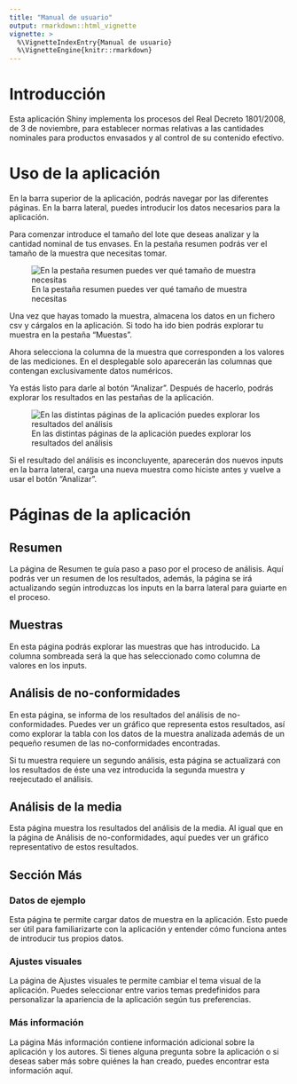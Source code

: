 ```yaml
---
title: "Manual de usuario"
output: rmarkdown::html_vignette
vignette: >
  %\VignetteIndexEntry{Manual de usuario}
  %\VignetteEngine{knitr::rmarkdown}
---
```


# Introducción

Esta aplicación Shiny implementa los procesos del Real Decreto 1801/2008, de 3 de noviembre, para establecer normas relativas a las cantidades nominales para productos envasados y al control de su contenido efectivo.

# Uso de la aplicación

En la barra superior de la aplicación, podrás navegar por las diferentes páginas. En la barra lateral, puedes introducir los datos necesarios para la aplicación.

Para comenzar introduce el tamaño del lote que deseas analizar y la cantidad nominal de tus envases. En la pestaña resumen podrás ver el tamaño de la muestra que necesitas tomar.

![En la pestaña resumen puedes ver qué tamaño de muestra necesitas](summary_screenshot.png)

Una vez que hayas tomado la muestra, almacena los datos en un fichero csv y cárgalos en la aplicación. Si todo ha ido bien podrás explorar tu muestra en la pestaña "Muestas".

Ahora selecciona la columna de la muestra que corresponden a los valores de las mediciones. En el desplegable solo aparecerán las columnas que contengan exclusivamente datos numéricos.

Ya estás listo para darle al botón "Analizar". Después de hacerlo, podrás explorar los resultados en las pestañas de la aplicación.

![En las distintas páginas de la aplicación puedes explorar los resultados del análisis](mean_result_screenshot.png)

Si el resultado del análisis es inconcluyente, aparecerán dos nuevos inputs en la barra lateral, carga una nueva muestra como hiciste antes y vuelve a usar el botón "Analizar".

# Páginas de la aplicación

## Resumen

La página de Resumen te guía paso a paso por el proceso de análisis. Aquí podrás ver un resumen de los resultados, además, la página se irá actualizando según introduzcas los inputs en la barra lateral para guiarte en el proceso.

## Muestras

En esta página podrás explorar las muestras que has introducido. La columna sombreada será la que has seleccionado como columna de valores en los inputs.

## Análisis de no-conformidades

En esta página, se informa de los resultados del análisis de no-conformidades. Puedes ver un gráfico que representa estos resultados, así como explorar la tabla con los datos de la muestra analizada además de un pequeño resumen de las no-conformidades encontradas.

Si tu muestra requiere un segundo análisis, esta página se actualizará con los resultados de éste una vez introducida la segunda muestra y reejecutado el análisis.

## Análisis de la media

Esta página muestra los resultados del análisis de la media. Al igual que en la página de Análisis de no-conformidades, aquí puedes ver un gráfico representativo de estos resultados.

## Sección Más

### Datos de ejemplo

Esta página te permite cargar datos de muestra en la aplicación. Esto puede ser útil para familiarizarte con la aplicación y entender cómo funciona antes de introducir tus propios datos.

### Ajustes visuales

La página de Ajustes visuales te permite cambiar el tema visual de la aplicación. Puedes seleccionar entre varios temas predefinidos para personalizar la apariencia de la aplicación según tus preferencias.

### Más información

La página Más información contiene información adicional sobre la aplicación y los autores. Si tienes alguna pregunta sobre la aplicación o si deseas saber más sobre quiénes la han creado, puedes encontrar esta información aquí.
